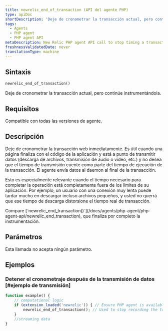 ```yaml
---
title: newrelic_end_of_transaction (API del agente PHP)
type: apiDoc
shortDescription: 'Deje de cronometrar la transacción actual, pero continúe instrumentándola.'
tags:
  - Agents
  - PHP agent
  - PHP agent API
metaDescription: New Relic PHP agent API call to stop timing a transaction (but continue instrumenting it). Useful for streamed data.
freshnessValidatedDate: never
translationType: machine
---
```


## Sintaxis

```php
newrelic_end_of_transaction()
```

Deje de cronometrar la transacción actual, pero continúe instrumentándola.

## Requisitos

Compatible con todas las versiones de agente.

## Descripción

Deje de cronometrar la transacción web inmediatamente. Es útil cuando una página finaliza con el código de la aplicación y está a punto de transmitir datos (descarga de archivos, transmisión de audio o video, etc.) y no desea que el tiempo de transmisión cuente como parte del tiempo de ejecución de la transacción. El agente envía datos al daemon al final de la transacción.

Esto es especialmente relevante cuando el tiempo necesario para completar la operación está completamente fuera de los límites de su aplicación. Por ejemplo, un usuario con una conexión muy lenta puede tardar mucho en descargar incluso archivos pequeños, y usted no querrá que ese tiempo de descarga distorsione el tiempo real de transacción.

<Callout variant="tip">
  Compare [`newrelic_end_transaction()`](/docs/agents/php-agent/php-agent-api/newrelic_end_transaction), que finaliza por completo la instrumentación.
</Callout>

## Parámetros

Esta llamada no acepta ningún parámetro.

## Ejemplos

### Detener el cronometraje después de la transmisión de datos \[#ejemplo de transmisión]

```php
function example() { 
    // computational logic
    if (extension_loaded('newrelic')) { // Ensure PHP agent is available
        newrelic_end_of_transaction(); // Used to stop recording the transaction after computing for the transaction is complete, typically when streaming data 
    }
    //streaming data
}
```